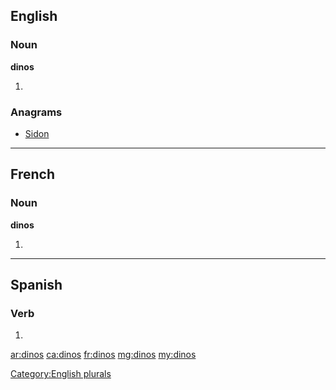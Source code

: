 ==English==

===Noun===
'''dinos'''

# {{plural of|dino}}

===Anagrams===
* [[Sidon#English|Sidon]]

[[Category:English plurals]]

----

==French==

===Noun===
'''dinos''' {{m}}

# {{plural of|dino|lang=fr}}

----

==Spanish==

===Verb===
{{es-verb-form|decir}}

# {{es-compound of|d|ar|di|nos|mood=imp|person=tú}}

[[ar:dinos]]
[[ca:dinos]]
[[fr:dinos]]
[[mg:dinos]]
[[my:dinos]]